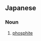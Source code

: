 ==Japanese==
{{ja-kanjitab|あ|りん|さん|えん|yomi=o}}

===Noun===
{{ja-noun|ありんさんえん}}

# {{lb|ja|chemistry|sort=ありんさんえん}} [[phosphite]]